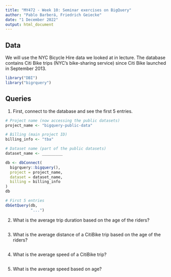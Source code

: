 ```yaml
---
title: "MY472 - Week 10: Seminar exercises on BigQuery"
author: "Pablo Barberá, Friedrich Geiecke"
date: "1 December 2022"
output: html_document
---
```


## Data

We will use the NYC Bicycle Hire data we looked at in lecture. The database contains Citi Bike trips (NYC's bike-sharing service) since Citi Bike launched in September 2013.

```r
library("DBI")
library("bigrquery")
```

## Queries

1. First, connect to the database and see the first 5 entries.

```r
# Project name (now accessing the public datasets)
project_name <- "bigquery-public-data"

# Billing (main project ID)
billing_info <- "tba"

# Dataset name (part of the public datasets)
dataset_name <- _________
```

```r
db <- dbConnect(
  bigrquery::bigquery(),
  project = project_name,
  dataset = dataset_name,
  billing = billing_info
)
db
```

```r
# First 5 entries
dbGetQuery(db,
           "...")
```

2. What is the average trip duration based on the age of the riders?

```r

```

3. What is the average distance of a CitiBike trip based on the age of the riders?

```r

```

4. What is the average speed of a CitiBike trip?

```r

```

5. What is the average speed based on age?

```r

```

